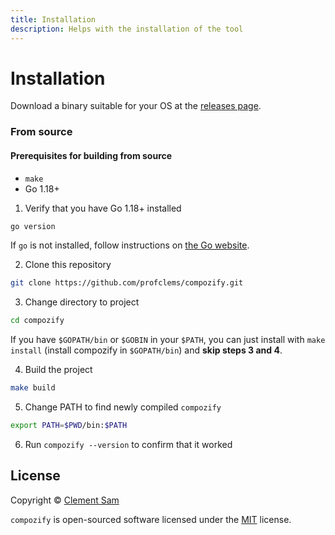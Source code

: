 ```yaml
---
title: Installation
description: Helps with the installation of the tool
---
```


# Installation

Download a binary suitable for your OS at the [releases page](https://github.com/profclems/compozify/releases/latest).

### From source

#### Prerequisites for building from source

- `make`
- Go 1.18+

1. Verify that you have Go 1.18+ installed

```sh
go version
```

If `go` is not installed, follow instructions on [the Go website](https://golang.org/doc/install).

2. Clone this repository

```sh
git clone https://github.com/profclems/compozify.git
```

3. Change directory to project

```sh
cd compozify
```

If you have `$GOPATH/bin` or `$GOBIN` in your `$PATH`, you can just install with `make install` (install compozify in `$GOPATH/bin`) and **skip steps 3 and 4**.

4. Build the project

```sh
make build
```

5. Change PATH to find newly compiled `compozify`

```sh
export PATH=$PWD/bin:$PATH
```

6. Run `compozify --version` to confirm that it worked

## License

Copyright © [Clement Sam](https://twitter.com/clems_dev)

`compozify` is open-sourced software licensed under the [MIT](LICENSE) license.
